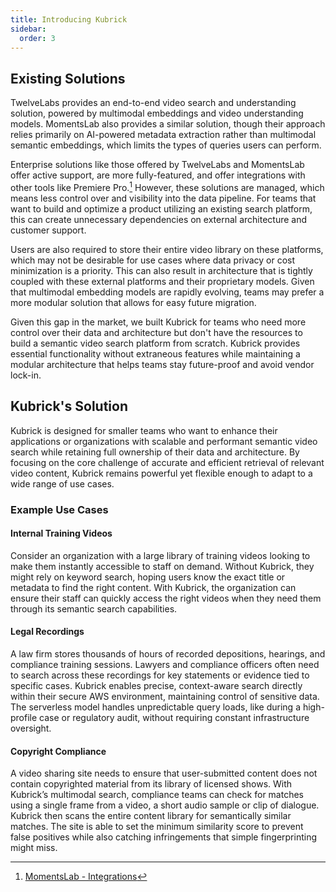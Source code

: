```yaml
---
title: Introducing Kubrick
sidebar:
  order: 3
---
```



## Existing Solutions

TwelveLabs provides an end-to-end video search and understanding solution,
powered by multimodal embeddings and video understanding models. MomentsLab also
provides a similar solution, though their approach relies primarily on
AI-powered metadata extraction rather than multimodal semantic embeddings, which
limits the types of queries users can perform.

<ThemedDiagram src='existing_solutions.png' alt='Existing Solutions Chart' />

Enterprise solutions like those offered by TwelveLabs and MomentsLab offer
active support, are more fully-featured, and offer integrations with other tools
like Premiere Pro.[^1] However, these solutions are managed, which means less
control over and visibility into the data pipeline. For teams that want to build
and optimize a product utilizing an existing search platform, this can create
unnecessary dependencies on external architecture and customer support.

Users are also required to store their entire video library on these platforms,
which may not be desirable for use cases where data privacy or cost minimization
is a priority. This can also result in architecture that is tightly coupled with
these external platforms and their proprietary models. Given that multimodal
embedding models are rapidly evolving, teams may prefer a more modular solution
that allows for easy future migration.

Given this gap in the market, we built Kubrick for teams who need more control
over their data and architecture but don't have the resources to build a
semantic video search platform from scratch. Kubrick provides essential
functionality without extraneous features while maintaining a modular
architecture that helps teams stay future-proof and avoid vendor lock-in.

## Kubrick's Solution

Kubrick is designed for smaller teams who want to enhance their applications or
organizations with scalable and performant semantic video search while retaining
full ownership of their data and architecture. By focusing on the core challenge
of accurate and efficient retrieval of relevant video content, Kubrick remains
powerful yet flexible enough to adapt to a wide range of use cases.

### Example Use Cases

#### Internal Training Videos

Consider an organization with a large library of training videos looking to make
them instantly accessible to staff on demand. Without Kubrick, they might rely
on keyword search, hoping users know the exact title or metadata to find the
right content. With Kubrick, the organization can ensure their staff can quickly
access the right videos when they need them through its semantic search
capabilities.

#### Legal Recordings

A law firm stores thousands of hours of recorded depositions, hearings, and
compliance training sessions. Lawyers and compliance officers often need to
search across these recordings for key statements or evidence tied to specific
cases. Kubrick enables precise, context-aware search directly within their
secure AWS environment, maintaining control of sensitive data. The serverless
model handles unpredictable query loads, like during a high-profile case or
regulatory audit, without requiring constant infrastructure oversight.

#### Copyright Compliance

A video sharing site needs to ensure that user-submitted content does not
contain copyrighted material from its library of licensed shows. With Kubrick’s
multimodal search, compliance teams can check for matches using a single frame
from a video, a short audio sample or clip of dialogue. Kubrick then scans the
entire content library for semantically similar matches. The site is able to set
the minimum similarity score to prevent false positives while also catching
infringements that simple fingerprinting might miss.

[^1]: [MomentsLab - Integrations](https://www.momentslab.com/integrations)
